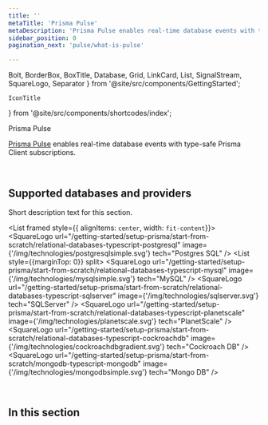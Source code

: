 ```yaml
---
title: ''
metaTitle: 'Prisma Pulse'
metaDescription: 'Prisma Pulse enables real-time database events with type-safe Prisma Client subscriptions.'
sidebar_position: 0
pagination_next: 'pulse/what-is-pulse'

---
```


  Bolt,
  BorderBox,
  BoxTitle,
  Database,
  Grid,
  LinkCard,
  List,
  SignalStream,
  SquareLogo,
  Separator
} from '@site/src/components/GettingStarted';

    IconTitle
} from '@site/src/components/shortcodes/index';


<IconTitle heading="h1" icon="fa-solid fa-signal-stream" iconColor="#16A394">Prisma Pulse</IconTitle>

[Prisma Pulse](https://www.prisma.io/data-platform/pulse) enables real-time database events with type-safe Prisma Client subscriptions.

<Grid>
  <LinkCard
    icon="fa-solid fa-arrow-right"
    title="Get started"
    desc="Add Accelerate to your app to use global database caching & connection pooling."
    link="/accelerate/getting-started"
  />
  <LinkCard
    icon="fa-brands fa-github"
    title="Examples"
    desc="Explore our ready-to-run examples using Accelerate."
    link="https://github.com/prisma/prisma-examples/"
  />
</Grid>
<br/>
<LinkCard
    highlight
    icon="fa-solid fa-bolt"
    title="Speed Test"
    desc="Run the speed test to see how Prisma Accelerate can make your app faster."
    link="https://accelerate-speed-test.prisma.io/"
/>

## Supported databases and providers

Short description text for this section.

<List framed style={{ alignItems: `center`, width: `fit-content`}}>
    <SquareLogo
        url="/getting-started/setup-prisma/start-from-scratch/relational-databases-typescript-postgresql"
        image={'/img/technologies/postgresqlsimple.svg'}
        tech="Postgres SQL"
    />
    <Separator />
    <List style={{marginTop: 0}} split>
        <SquareLogo
            url="/getting-started/setup-prisma/start-from-scratch/relational-databases-typescript-mysql"
            image={'/img/technologies/mysqlsimple.svg'}
            tech="MySQL"
        />
        <SquareLogo
            url="/getting-started/setup-prisma/start-from-scratch/relational-databases-typescript-sqlserver"
            image={'/img/technologies/sqlserver.svg'}
            tech="SQLServer"
        />
        <SquareLogo
            url="/getting-started/setup-prisma/start-from-scratch/relational-databases-typescript-planetscale"
            image={'/img/technologies/planetscale.svg'}
            tech="PlanetScale"
        />
        <SquareLogo
            url="/getting-started/setup-prisma/start-from-scratch/relational-databases-typescript-cockroachdb"
            image={'/img/technologies/cockroachdbgradient.svg'}
            tech="Cockroach DB"
        />
        <SquareLogo
            url="/getting-started/setup-prisma/start-from-scratch/mongodb-typescript-mongodb"
            image={'/img/technologies/mongodbsimple.svg'}
            tech="Mongo DB"
        />
    </List>
</List>

<br />

## In this section

<Subsections depth="3" />

